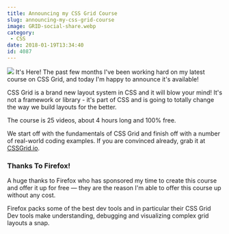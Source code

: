 ```yaml
---
title: Announcing my CSS Grid Course
slug: announcing-my-css-grid-course
image: GRID-social-share.webp
category:
 - CSS
date: 2018-01-19T13:34:40
id: 4087
---
```


![](GRID-social-share-650x366.webp)
It's Here! The past few months I've been working hard on my latest course on CSS Grid, and today I'm happy to announce it's available!

CSS Grid is a brand new layout system in CSS and it will blow your mind! It's not a framework or library - it's part of CSS and is going to totally change the way we build layouts for the better.

The course is 25 videos, about 4 hours long and 100% free.

We start off with the fundamentals of CSS Grid and finish off with a number of real-world coding examples. If you are convinced already, grab it at [CSSGrid.io](https://CSSGrid.io).

### Thanks To Firefox!

A huge thanks to Firefox who has sponsored my time to create this course and offer it up for free — they are the reason I'm able to offer this course up without any cost.

Firefox packs some of the best dev tools and in particular their CSS Grid Dev tools make understanding, debugging and visualizing complex grid layouts a snap.